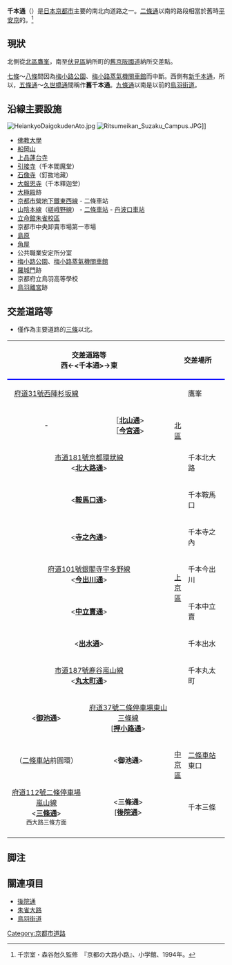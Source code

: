 '''千本通'''（{{jpn|j=千本通|hg=せんぼんどおり|rm=senbon dōri|f=y}}）是[[日本|日本]][[京都市|京都市]]主要的南北向道路之一。[[二條通|二條通]]以南的路段相當於舊時[[平安京|平安京]]的{{link-ja|朱雀大路|朱雀大路}}。<ref>千宗室・森谷尅久監修　『京都の大路小路』、小学館、1994年。</ref>

== 現狀 ==
北側從[[北區_(京都市)|北區]][[鷹峯_(京都市)|鷹峯]]，南至[[伏見區|伏見區]]納所町的[[京都府道・大阪府道13號京都守口線|舊京阪國道]]納所交差點。

[[七條通|七條]]～[[八條通|八條]]間因為[[梅小路公園|梅小路公園]]、[[梅小路蒸氣機關車館|梅小路蒸氣機關車館]]而中斷。西側有[[新千本通|新千本通]]，所以，[[五條通|五條通]]～[[久世橋通|久世橋通]]間稱作'''舊千本通'''。[[九條通|九條通]]以南是以前的[[鳥羽街道|鳥羽街道]]。

== 沿線主要設施 ==
[[File:HeiankyoDaigokudenAto.jpg|thumb]]
[[File:Ritsumeikan_Suzaku_Campus.JPG|thumb]]]]
* [[佛教大學|佛教大學]]
* [[船岡山|船岡山]]
* [[上品蓮台寺|上品蓮台寺]]
* [[引接寺_(京都市)|引接寺]]（千本閻魔堂）
* [[石像寺|石像寺]]（釘抜地藏）
* [[大報恩寺_(京都市)|大報恩寺]]（千本釋迦堂）
* [[大極殿|大極殿]]跡
* [[京都市營地下鐵東西線|京都市營地下鐵東西線]] - 二條車站
* [[山陰本線|山陰本線]]（[[嵯峨野線|嵯峨野線]]） - [[二條車站|二條車站]] - [[丹波口車站|丹波口車站]]
* [[立命館大學|立命館朱雀校區]]
* 京都市中央卸賣市場第一市場
* [[島原_(京都)|島原]]
* [[角屋|角屋]]
* 公共職業安定所分室
* [[梅小路公園|梅小路公園]]、[[梅小路蒸氣機關車館|梅小路蒸氣機關車館]]
* [[羅城門|羅城門]]跡
* 京都府立鳥羽高等學校
* [[鳥羽離宮|鳥羽離宮]]跡

== 交差道路等 ==
* 僅作為主要道路的[[三條通|三條]]以北。
{|border="1" cellpadding="2" cellspacing="0" class="wikitable"
|-
!colspan="2" style="border-bottom:3px solid blue;"|交差道路等<br />西←<千本通>→東
!colspan="2" style="border-bottom:3px solid blue;"|交差場所
!style="border-bottom:3px solid blue;"|路線番號
!style="border-bottom:3px solid blue;"|
|-
|rowspan="2" style="text-align:center;"|[[京都府道31號西陣杉坂線|府道31號西陣杉坂線]]
|rowspan="2" style="text-align:center;"|
|rowspan="5" style="width:1em;"|[[北區_(京都市)|北區]]
|rowspan="2"|鷹峯
|
|rowspan="19" style="width:1em;"|'''北↑<br />∧千本通∨<br />↓南'''
|-
|rowspan="7"|[[京都府道31號西陣杉坂線|府道31號]]
|-
| style="text-align:center;"|-
|style="text-align:center;"|［'''[[北山通|北山通]]'''><br/>［'''[[今宮通|今宮通]]'''>
|
|-
|colspan="2" style="text-align:center;"|[[京都市道181號京都環狀線|市道181號京都環狀線]]<br /><'''[[北大路通|北大路通]]'''>
|千本北大路
|-
|rowspan="2" colspan="2" style="text-align:center;"|<'''[[鞍馬口通|鞍馬口通]]'''>
|rowspan="2"|千本鞍馬口
|-
|rowspan="8" style="width:1em;"|[[上京區|上京區]]
|-
|colspan="2" style="text-align:center;"|<'''[[寺之內通|寺之內通]]'''>
|千本寺之內
|-
|colspan="2" rowspan="2" style="text-align:center;"|[[京都府道101號銀閣寺宇多野線|府道101號銀閣寺宇多野線]]<br /><'''[[今出川通|今出川通]]'''>
|rowspan="2"|千本今出川
|-
|rowspan="4" style="text-align:center;"|-
|-
|colspan="2" style="text-align:center;"|<'''[[中立賣通|中立賣通]]'''>
|千本中立賣
|-
|colspan="2" style="text-align:center;"|<'''[[出水通|出水通]]'''>
|千本出水
|-
|colspan="2" rowspan="2" style="text-align:center;"|[[京都市道187號鹿谷嵐山線|市道187號鹿谷嵐山線]]<br /><'''[[丸太町通|丸太町通]]'''>
|rowspan="2"|千本丸太町
|-
|rowspan="2"|[[京都府道111號二條停車場圓町線|府道111號]]
|-
|rowspan="2" style="text-align:center;"|<'''[[御池通|御池通]]'''>
|rowspan="2" style="text-align:center;"|[[京都府道37號二條停車場東山三條線|府道37號二條停車場東山三條線]]<br />['''[[押小路通|押小路通]]'''>
|rowspan="6" style="width:1em;"|[[中京區|中京區]]
|rowspan="2"|
|-
|rowspan="2"|[[京都府道37號二條停車場東山三條線|府道37號]]
|-
|rowspan="2" style="text-align:center;"|（[[二條車站|二條車站]]前圓環）
|rowspan="2" style="text-align:center;"|<'''御池通'''>
|rowspan="2"|[[二條車站|二條車站]]東口
|-
|rowspan="2"|[[京都府道112號二條停車場嵐山線|府道112號]]
|-
|rowspan="2" style="text-align:center;"|[[京都府道112號二條停車場嵐山線|府道112號二條停車場嵐山線]]<br /><'''[[三條通|三條通]]'''><br /><small>西大路三條方面</small>
|rowspan="2" style="text-align:center;"|<'''三條通'''><br/>['''[[後院通|後院通]]'''>
|rowspan="2"|千本三條
|-
|
|-
|}

== 脚注 ==
<references />

== 關連項目 ==
* [[後院通|後院通]]
* [[朱雀大路|朱雀大路]]
* [[鳥羽街道|鳥羽街道]]

{{京都市內的南北向道路|
北=[[鷹峯_(京都市)|鷹峯]]|
東=[[紫竹西通|紫竹西通]]・[[淨福寺通|淨福寺通]]・[[土屋町通|土屋町通]]・[[坊城通|坊城通]]・[[京阪國道|京阪國道]]|
西=[[六軒町通|六軒町通]]<br/>[[新千本通|新千本通]]|
南=[[京都府道・大阪府道13號京都守口線|舊京阪國道]]納所交差點|
}}

[[Category:京都市道路|Category:京都市道路]]